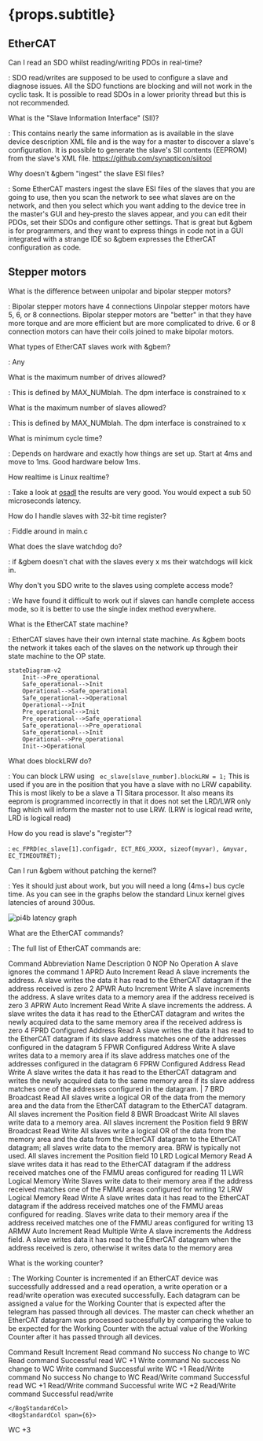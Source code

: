 

# {props.subtitle}

## EtherCAT

Can I read an SDO whilst reading/writing PDOs in real-time?

: SDO read/writes are supposed to be used to configure a slave and diagnose issues. All the SDO functions are blocking and will not work in the cyclic task. It is possible to read SDOs in a lower priority thread but this is not recommended.

What is the "Slave Information Interface" (SII)?

: This contains nearly the same information as is available in the  slave device description XML file and is the way for a master to discover a slave's configuration. It is possible to generate the slave's SII contents (EEPROM) from the slave's XML file. https://github.com/synapticon/siitool 

Why doesn't &gbem "ingest" the slave ESI files?

: Some EtherCAT masters ingest the slave ESI files of the slaves that you are going to use, then you scan the network to see what slaves are on the network, and then you select which you want adding to the device tree in the master's GUI and hey-presto the slaves appear, and you can edit their PDOs, set their SDOs and configure other settings. That is great but &gbem is for programmers, and they want to express things in code not in a GUI integrated with a strange IDE so &gbem expresses the EtherCAT configuration as code.

## Stepper motors

What is the difference between unipolar and bipolar stepper motors?

: Bipolar stepper motors have 4 connections Uinpolar stepper motors have 5, 6, or 8 connections. Bipolar stepper motors are "better" in that they have more torque and are more efficient but are more complicated to drive. 6 or 8 connection motors can have their coils joined to make bipolar motors.

What types of EtherCAT slaves work with &gbem?

: Any

What is the maximum number of drives allowed?

: This is defined by MAX_NUMblah. The dpm interface is constrained to x

What is the maximum number of slaves allowed?

: This is defined by MAX_NUMblah. The dpm interface is constrained to x

What is minimum cycle time?

: Depends on hardware and exactly how things are set up. Start at 4ms and move to 1ms. Good hardware below 1ms.

How realtime is Linux realtime?

: Take a look at [osadl](https://www.osadl.org/Individual-system-data.qa-farm-data.0.html) the results are very good. You would expect a sub 50 microseconds latency.

How do I handle slaves with 32-bit time register?

: Fiddle around in main.c

What does the slave watchdog do?

: if &gbem doesn't chat with the slaves every x ms their watchdogs will kick in.

Why don't you SDO write to the slaves using complete access mode?

: We have found it difficult to work out if slaves can handle complete access mode, so it is better to use the single index method everywhere.

What is the EtherCAT state machine?

: EtherCAT slaves have their own internal state machine. As &gbem boots the network it takes each of the slaves on the network up through their state machine to the OP state.

````mermaid
stateDiagram-v2
    Init-->Pre_operational
    Safe_operational-->Init
    Operational-->Safe_operational
    Safe_operational-->Operational
    Operational-->Init
    Pre_operational-->Init
    Pre_operational-->Safe_operational
    Safe_operational-->Pre_operational
    Safe_operational-->Init
    Operational-->Pre_operational
    Init-->Operational
````



What does blockLRW do?

:  You can block LRW using ` ec_slave[slave_number].blockLRW = 1;` This is used if you are in the position that you have a slave with no LRW capability. This is most likely to be a slave a TI Sitara processor. It also means its eeprom is programmed incorrectly in that it does not set the LRD/LWR only flag which will inform the master not to use LRW.  (LRW is logical read write, LRD is logical read)

How do you read is slave's "register"?

: `ec_FPRD(ec_slave[1].configadr, ECT_REG_XXXX, sizeof(myvar), &myvar, EC_TIMEOUTRET);`

Can I run &gbem without patching the kernel?

: Yes it should just about work, but you will need a long (4ms+) bus cycle time. As you can see in the graphs below the standard Linux kernel gives latencies of around 300us.

<Image meta={pi4b_latency} alt="pi4b latency graph" maxWidth={800} />

What are the EtherCAT commands?

: The full list of EtherCAT commands are:

<BogStandardHeaderRow>
    <BogStandardCol span={2}>
        Command
    </BogStandardCol>
    <BogStandardCol span={3}>
        Abbreviation
    </BogStandardCol>
    <BogStandardCol span={6}>
        Name
    </BogStandardCol>
    <BogStandardCol span={13}>
        Description
    </BogStandardCol>
</BogStandardHeaderRow>

<BogStandardRow>
    <BogStandardCol span={2}>
        0
    </BogStandardCol>
    <BogStandardCol span={3}>
        NOP
    </BogStandardCol>
    <BogStandardCol span={6}>
        No Operation
    </BogStandardCol>
    <BogStandardCol span={13}>
        A slave ignores the command
    </BogStandardCol>
</BogStandardRow>


<BogStandardRow>
    <BogStandardCol span={2}>
        1
    </BogStandardCol>
    <BogStandardCol span={3}>
        APRD
    </BogStandardCol>
    <BogStandardCol span={6}>
        Auto Increment Read
    </BogStandardCol>
    <BogStandardCol span={13}>
        A slave increments the address. A slave writes the data it has read to the EtherCAT datagram if the address received is zero
    </BogStandardCol>
</BogStandardRow>
<BogStandardRow>
    <BogStandardCol span={2}>
        2
    </BogStandardCol>
    <BogStandardCol span={3}>
        APWR
    </BogStandardCol>
    <BogStandardCol span={6}>
        Auto Increment Write
    </BogStandardCol>
    <BogStandardCol span={13}>
        A slave increments the address. A slave writes data to a memory area if the address received is zero
    </BogStandardCol>
</BogStandardRow>
<BogStandardRow>
    <BogStandardCol span={2}>
        3
    </BogStandardCol>
    <BogStandardCol span={3}>
        APRW
    </BogStandardCol>
    <BogStandardCol span={6}>
        Auto Increment Read Write
    </BogStandardCol>
    <BogStandardCol span={13}>
        A slave increments the address. A slave writes the data it has read to the EtherCAT datagram and writes the newly acquired data to the same memory area if the received address is zero
    </BogStandardCol>
</BogStandardRow>
<BogStandardRow>
    <BogStandardCol span={2}>
        4
    </BogStandardCol>
    <BogStandardCol span={3}>
        FPRD
    </BogStandardCol>
    <BogStandardCol span={6}>
        Configured Address Read
    </BogStandardCol>
    <BogStandardCol span={13}>
        A slave writes the data it has read to the EtherCAT datagram if its slave address matches one of the addresses configured in the datagram
    </BogStandardCol>
</BogStandardRow>
<BogStandardRow>
    <BogStandardCol span={2}>
        5
    </BogStandardCol>
    <BogStandardCol span={3}>
        FPWR
    </BogStandardCol>
    <BogStandardCol span={6}>
        Configured Address Write
    </BogStandardCol>
    <BogStandardCol span={13}>
        A slave writes data to a memory area if its slave address matches one of the addresses configured in the datagram
    </BogStandardCol>
</BogStandardRow>
<BogStandardRow>
    <BogStandardCol span={2}>
        6
    </BogStandardCol>
    <BogStandardCol span={3}>
        FPRW
    </BogStandardCol>
    <BogStandardCol span={6}>
        Configured Address Read Write
    </BogStandardCol>
    <BogStandardCol span={13}>
        A slave writes the data it has read to the EtherCAT datagram and writes the newly acquired data to the same memory area if its slave address matches one of the addresses configured in the datagram. |
    </BogStandardCol>
</BogStandardRow>
<BogStandardRow>
    <BogStandardCol span={2}>
        7
    </BogStandardCol>
    <BogStandardCol span={3}>
        BRD
    </BogStandardCol>
    <BogStandardCol span={6}>
        Broadcast Read
    </BogStandardCol>
    <BogStandardCol span={13}>
        All slaves write a logical OR of the data from the memory area and the data from the EtherCAT datagram to the EtherCAT datagram. All slaves increment the Position field
    </BogStandardCol>
</BogStandardRow>
<BogStandardRow>
    <BogStandardCol span={2}>
        8
    </BogStandardCol>
    <BogStandardCol span={3}>
        BWR
    </BogStandardCol>
    <BogStandardCol span={6}>
        Broadcast Write
    </BogStandardCol>
    <BogStandardCol span={13}>
        All slaves write data to a memory area. All slaves increment the Position field
    </BogStandardCol>
</BogStandardRow>
<BogStandardRow>
    <BogStandardCol span={2}>
        9
    </BogStandardCol>
    <BogStandardCol span={3}>
        BRW
    </BogStandardCol>
    <BogStandardCol span={6}>
        Broadcast Read Write
    </BogStandardCol>
    <BogStandardCol span={13}>
        All slaves write a logical OR of the data from the memory area and the data from the EtherCAT datagram to the EtherCAT datagram; all slaves write data to the memory area. BRW is typically not used. All slaves increment the Position field
    </BogStandardCol>
</BogStandardRow>

<BogStandardRow>
    <BogStandardCol span={2}>
        10
    </BogStandardCol>
    <BogStandardCol span={3}>
        LRD
    </BogStandardCol>
    <BogStandardCol span={6}>
        Logical Memory Read
    </BogStandardCol>
    <BogStandardCol span={13}>
        A slave writes data it has read to the EtherCAT datagram if the address received matches one of the FMMU areas configured for reading
    </BogStandardCol>
</BogStandardRow>


<BogStandardRow>
    <BogStandardCol span={2}>
        11
    </BogStandardCol>
    <BogStandardCol span={3}>
        LWR
    </BogStandardCol>
    <BogStandardCol span={6}>
        Logical Memory Write
    </BogStandardCol>
    <BogStandardCol span={13}>
        Slaves write data to their memory area if the address received matches one of the FMMU areas configured for writing
    </BogStandardCol>
</BogStandardRow>
<BogStandardRow>
    <BogStandardCol span={2}>
        12
    </BogStandardCol>
    <BogStandardCol span={3}>
        LRW
    </BogStandardCol>
    <BogStandardCol span={6}>
        Logical Memory Read Write
    </BogStandardCol>
    <BogStandardCol span={13}>
        A slave writes data it has read to the EtherCAT datagram if the address received matches one of the FMMU areas configured for reading. Slaves write data to their memory area if the address received matches one of the FMMU areas configured for writing
    </BogStandardCol>
</BogStandardRow>
<BogStandardRow>
    <BogStandardCol span={2}>
        13
    </BogStandardCol>
    <BogStandardCol span={3}>
        ARMW
    </BogStandardCol>
    <BogStandardCol span={6}>
        Auto Increment Read Multiple Write
    </BogStandardCol>
    <BogStandardCol span={13}>
        A slave increments the Address field. A slave writes data it has read to the EtherCAT datagram when the address received is zero, otherwise it writes data to the memory area
    </BogStandardCol>
</BogStandardRow>




What is the working counter?

: The Working Counter is incremented if an EtherCAT device was successfully addressed and a read operation, a write operation or a read/write operation was executed successfully. Each datagram can be assigned a value for the Working Counter that is expected after the telegram has passed through all devices. The master can check whether an EtherCAT datagram was processed successfully by comparing the value to be expected for the Working Counter with the actual value of the Working Counter after it has passed through all devices.


<BogStandardHeaderRow>
<BogStandardCol span={12}>
    Command
</BogStandardCol>
        <BogStandardCol span={6}>
        Result
    </BogStandardCol>
    <BogStandardCol span={6}>
        Increment
    </BogStandardCol>
</BogStandardHeaderRow>

<BogStandardRow>
    <BogStandardCol span={12}>
Read command
    </BogStandardCol>
    <BogStandardCol span={6}>
No success
    </BogStandardCol>
    <BogStandardCol span={6}>
No change to WC
    </BogStandardCol>
</BogStandardRow>

<BogStandardRow>
    <BogStandardCol span={12}>
Read command
    </BogStandardCol>
    <BogStandardCol span={6}>
Successful read
    </BogStandardCol>
    <BogStandardCol span={6}>
WC +1
    </BogStandardCol>
</BogStandardRow>

<BogStandardRow>
    <BogStandardCol span={12}>
Write command
    </BogStandardCol>
    <BogStandardCol span={6}>
No success
    </BogStandardCol>
    <BogStandardCol span={6}>
No change to WC
    </BogStandardCol>
</BogStandardRow>

<BogStandardRow>
    <BogStandardCol span={12}>
Write command
    </BogStandardCol>
    <BogStandardCol span={6}>
Successful write
    </BogStandardCol>
    <BogStandardCol span={6}>
WC +1
    </BogStandardCol>
</BogStandardRow>

<BogStandardRow>
    <BogStandardCol span={12}>
Read/Write command
    </BogStandardCol>
    <BogStandardCol span={6}>
No success
    </BogStandardCol>
    <BogStandardCol span={6}>
No change to WC
    </BogStandardCol>
</BogStandardRow>

<BogStandardRow>
    <BogStandardCol span={12}>
        Read/Write command
    </BogStandardCol>
    <BogStandardCol span={6}>
Successful read
    </BogStandardCol>
    <BogStandardCol span={6}>
WC +1
    </BogStandardCol>
</BogStandardRow>

<BogStandardRow>
    <BogStandardCol span={12}>
        Read/Write command
    </BogStandardCol>
    <BogStandardCol span={6}>
Successful write
    </BogStandardCol>
    <BogStandardCol span={6}>
WC +2
    </BogStandardCol>
</BogStandardRow>

<BogStandardRow>
    <BogStandardCol span={12}>
        Read/Write command
    </BogStandardCol>
    <BogStandardCol span={6}>
        Successful read/write

    </BogStandardCol>
    <BogStandardCol span={6}>
WC +3
    </BogStandardCol>
</BogStandardRow>


